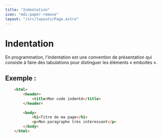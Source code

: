 ```yaml
---
title: "Indentation"
icon: "mdi:paper-remove"
layout: "/src/layouts/Page.astro"
---
```


# Indentation

En programmation, l'indentation est une convention de présentation qui
consiste à faire des tabulations pour distinguer les éléments « emboités ».

## Exemple :

```html
    <html>
    	<header>
    		<title>Mon code indenté</title>
    	</header>
    
    	<body>
    		<h1>Titre de ma page</h1>
    		<p>Mon paragraphe très intéressant</p>
    	</body>
    </html>
```